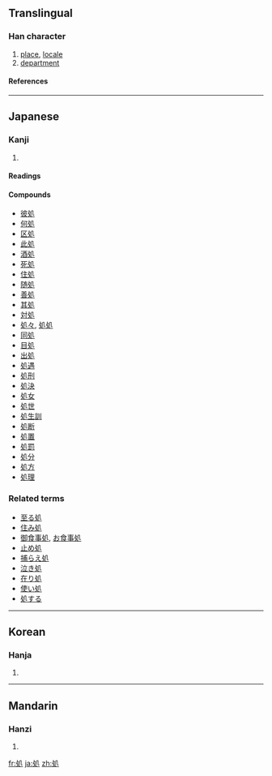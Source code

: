 {{see|處}}

==Translingual==
===Han character===
{{Han char|rn=16|rad=几|as=03|sn=5|four=|canj=竹水竹弓 (HEHN)}}
# [[place]], [[locale]]
# [[department]]
====References====
{{Han ref|kx=0134.050|dkj=01745|dj=0299.150|hdz=10276.130|uh=51E6|ud=20966}}
----
==Japanese==
===Kanji===
{{ja-kanji|grade=6|rs=几03}}
# {{defn|Japanese}}
====Readings====
{{ja-readings|on=[[しょ]] ([[sho]])|kun=[[おる]] ([[oru]]), [[ところ]] ([[tokoro]])}}
====Compounds====
*[[彼処]]
*[[何処]]
*[[区処]]
*[[此処]]
*[[酒処]]
*[[死処]]
*[[住処]]
*[[随処]]
*[[善処]]
*[[其処]]
*[[対処]]
*[[処々]], [[処処]]
*[[同処]]
*[[目処]]
*[[出処]]
*[[処遇]]
*[[処刑]]
*[[処決]]
*[[処女]]
*[[処世]]
*[[処生訓]]
*[[処断]]
*[[処置]]
*[[処罰]]
*[[処分]]
*[[処方]]
*[[処理]]


===Related terms===
*[[至る処]]
*[[住み処]]
*[[御食事処]], [[お食事処]]
*[[止め処]]
*[[捕らえ処]]
*[[泣き処]]
*[[在り処]]
*[[使い処]]
*[[処する]]
----
==Korean==
===Hanja===
{{ko-hanja|hangeul=[[처]]|rv=cheo|mr=ch'ŏ}}
# {{defn|Korean}}
----
==Mandarin==
===Hanzi===
{{cmn-hanzi|pin=[[chǔ]] ([[chu3]])|wg=ch'u<sup>3</sup>}}
# {{defn|Mandarin}}

[[fr:処]]
[[ja:処]]
[[zh:処]]